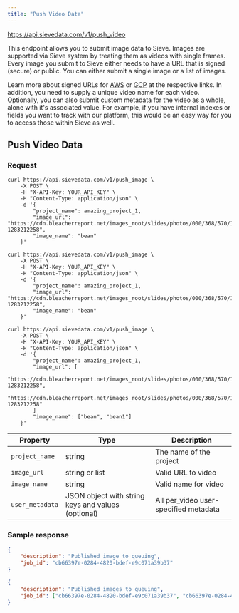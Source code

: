 ```yaml
---
title: "Push Video Data"
---
```



<Request method="POST">https://api.sievedata.com/v1/push_video</Request>

This endpoint allows you to submit image data to Sieve. Images are supported via Sieve system by treating them as videos with single frames. Every image you submit to Sieve either needs to have a URL that is signed (secure) or public. You can either submit a single image or a list of images.

Learn more about signed URLs for [AWS](https://docs.aws.amazon.com/AmazonS3/latest/userguide/ShareObjectPreSignedURL.html) or [GCP](https://cloud.google.com/storage/docs/access-control/signed-urls) at the respective links. In addition, you need to supply a unique video name for each video. Optionally, you can also submit custom metadata for the video as a whole, alone with it's associated value. For example, if you have internal indexes or fields you want to track with our platform, this would be an easy way for you to access those within Sieve as well.

## Push Video Data

### Request

```shell Terminal
curl https://api.sievedata.com/v1/push_image \
    -X POST \
    -H "X-API-Key: YOUR_API_KEY" \
    -H "Content-Type: application/json" \
    -d '{
        "project_name": amazing_project_1,
        "image_url": "https://cdn.bleacherreport.net/images_root/slides/photos/000/368/570/102184753_original.jpg?1283212258",
        "image_name": "bean"
    }'
```

```shell Terminal
curl https://api.sievedata.com/v1/push_image \
    -X POST \
    -H "X-API-Key: YOUR_API_KEY" \
    -H "Content-Type: application/json" \
    -d '{
        "project_name": amazing_project_1,
        "image_url": "https://cdn.bleacherreport.net/images_root/slides/photos/000/368/570/102184753_original.jpg?1283212258",
        "image_name": "bean"
    }'
```

```shell Terminal
curl https://api.sievedata.com/v1/push_image \
    -X POST \
    -H "X-API-Key: YOUR_API_KEY" \
    -H "Content-Type: application/json" \
    -d '{
        "project_name": amazing_project_1,
        "image_url": [
            "https://cdn.bleacherreport.net/images_root/slides/photos/000/368/570/102184753_original.jpg?1283212258",
            "https://cdn.bleacherreport.net/images_root/slides/photos/000/368/570/102184753_original.jpg?1283212258"
        ]
        "image_name": ["bean", "bean1"]
    }'
```

| Property | Type | Description |
| ---- | ----- | ---- |
| `project_name` | string | The name of the project |
| `image_url` | string or list | Valid URL to video |
| `image_name` | string | Valid name for video |
| `user_metadata` | JSON object with string keys and values (optional) | All per_video user-specified metadata |

### Sample response

```json
{
    "description": "Published image to queuing",
    "job_id": "cb66397e-0284-4820-bdef-e9c071a39b37"
}
```

```json
{
    "description": "Published images to queuing",
    "job_id": ["cb66397e-0284-4820-bdef-e9c071a39b37", "cb66397e-0284-4820-bdef-e9c071a39b38"]
}
```